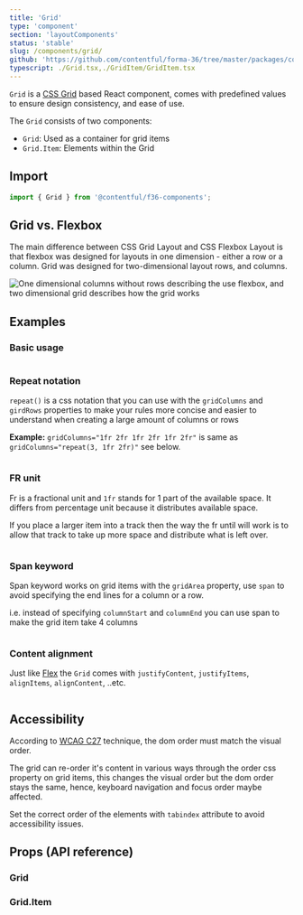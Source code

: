 ```yaml
---
title: 'Grid'
type: 'component'
section: 'layoutComponents'
status: 'stable'
slug: /components/grid/
github: 'https://github.com/contentful/forma-36/tree/master/packages/core/src/Grid'
typescript: ./Grid.tsx,./GridItem/GridItem.tsx
---
```


`Grid` is a [CSS Grid](https://developer.mozilla.org/en-US/docs/Glossary/Grid) based React component, comes with predefined values to ensure design consistency, and ease of use.

The `Grid` consists of two components:

- `Grid`: Used as a container for grid items
- `Grid.Item`: Elements within the Grid

## Import

```js static=true
import { Grid } from '@contentful/f36-components';
```

## Grid vs. Flexbox

The main difference between CSS Grid Layout and CSS Flexbox Layout is that flexbox was designed for layouts in one dimension - either a row or a column.
Grid was designed for two-dimensional layout rows, and columns.

![One dimensional columns without rows describing the use flexbox, and two dimensional grid describes how the grid works](/docs-images/grid_vs_flexbox.png)

## Examples

### Basic usage

```jsx file=examples/BasicGridExample.tsx

```

### Repeat notation

`repeat()` is a css notation that you can use with the `gridColumns` and `girdRows` properties to make your rules more concise and easier to understand when creating a large amount of columns or rows

**Example:** `gridColumns="1fr 2fr 1fr 2fr 1fr 2fr"` is same as `gridColumns="repeat(3, 1fr 2fr)"` see below.

```jsx file=examples/RepeatNotationGridExample.tsx

```

### FR unit

Fr is a fractional unit and `1fr` stands for 1 part of the available space. It differs from percentage unit because it distributes available space.

If you place a larger item into a track then the way the fr until will work is to allow that track to take up more space and distribute what is left over.

```jsx file=examples/FrGridExample.tsx

```

### Span keyword

Span keyword works on grid items with the `gridArea` property, use `span` to avoid specifying the end lines for a column or a row.

i.e. instead of specifying `columnStart` and `columnEnd` you can use span to make the grid item take 4 columns

```jsx file=examples/SpanKeywordGridExample.tsx

```

### Content alignment

Just like [Flex] the `Grid` comes with `justifyContent`, `justifyItems`, `alignItems`, `alignContent`, ..etc.

```jsx file=examples/ContentAlignmentGridExample.tsx

```

## Accessibility

According to [WCAG C27](https://www.w3.org/TR/WCAG20-TECHS/C27.html) technique, the dom order must match the visual order.

The grid can re-order it's content in various ways through the order css property on grid items, this changes the visual order but the dom order stays the same, hence,
keyboard navigation and focus order maybe affected.

Set the correct order of the elements with `tabindex` attribute to avoid accessibility issues.

## Props (API reference)

### Grid

<Props of="Grid" storybookPath="/story/layout-grid--basic" />

### Grid.Item

<Props of="GridItem" />

[box]: ../components/box
[flex]: ../components/flex

